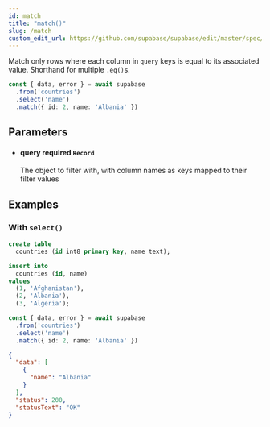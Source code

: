```yaml
---
id: match
title: "match()"
slug: /match
custom_edit_url: https://github.com/supabase/supabase/edit/master/spec/supabase_js_v2.yml
---
```


Match only rows where each column in `query` keys is equal to its
associated value. Shorthand for multiple `.eq()`s.

```ts
const { data, error } = await supabase
  .from('countries')
  .select('name')
  .match({ id: 2, name: 'Albania' })
```


## Parameters


<ul className="method-list-group">
  
<li className="method-list-item">
  <h4 className="method-list-item-label">
    <span className="method-list-item-label-name">
      query
    </span>
    <span className="method-list-item-label-badge required">
      required
    </span>
    <span className="method-list-item-validation">
      <code>Record</code>
    </span>
  </h4>
  <div class="method-list-item-description">

The object to filter with, with column names as keys mapped
to their filter values

  </div>
  
</li>

</ul>














## Examples

### With `select()`

<Tabs scrollable size="small" type="underlined" defaultActiveId="schema">
<TabPanel id="schema" label="Schema">

  ```sql
  create table
    countries (id int8 primary key, name text);

  insert into
    countries (id, name)
  values
    (1, 'Afghanistan'),
    (2, 'Albania'),
    (3, 'Algeria');
  ```

</TabPanel>
<TabPanel id="js" label="JavaScript">

  ```ts
  const { data, error } = await supabase
    .from('countries')
    .select('name')
    .match({ id: 2, name: 'Albania' })
  ```

</TabPanel>
<TabPanel id="result" label="Result">

  ```json
  {
    "data": [
      {
        "name": "Albania"
      }
    ],
    "status": 200,
    "statusText": "OK"
  }
  ```

</TabPanel>
</Tabs>